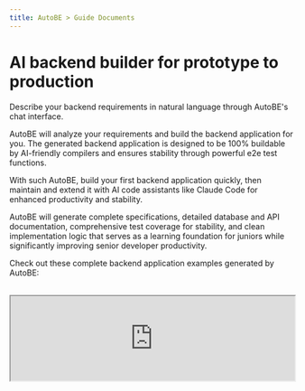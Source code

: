 ```yaml
---
title: AutoBE > Guide Documents
---
```


# AI backend builder for prototype to production

Describe your backend requirements in natural language through AutoBE's chat interface. 

AutoBE will analyze your requirements and build the backend application for you. The generated backend application is designed to be 100% buildable by AI-friendly compilers and ensures stability through powerful e2e test functions.

With such AutoBE, build your first backend application quickly, then maintain and extend it with AI code assistants like Claude Code for enhanced productivity and stability.

AutoBE will generate complete specifications, detailed database and API documentation, comprehensive test coverage for stability, and clean implementation logic that serves as a learning foundation for juniors while significantly improving senior developer productivity.

Check out these complete backend application examples generated by AutoBE:

<br />
<iframe
  src="https://www.youtube.com/embed/JNreQ0Rk94g"
  title="AutoBE Demonstration (Bulletin Board System)"
  width="100%"
  style={{ aspectRatio: "16/9" }}
  allow="accelerometer; autoplay; clipboard-write; encrypted-media; gyroscope; picture-in-picture; web-share"
  referrerPolicy="strict-origin-when-cross-origin"
  allowFullScreen
/>

1. **To Do List**: [`todo`](https://github.com/wrtnlabs/autobe-examples/tree/main/openai/gpt-4.1/todo)
2. **Discussion Board**: [`bbs`](https://github.com/wrtnlabs/autobe-examples/tree/main/openai/gpt-4.1/bbs)
3. **Reddit Community**: [`reddit](https://github.com/wrtnlabs/autobe-examples/tree/main/openai/gpt-4.1/reddit)
4. **E-Commerce**: [`shopping`](https://github.com/wrtnlabs/autobe-examples/tree/main/openai/gpt-4.1/shopping)
   - Requirements Analysis: [Report](https://github.com/wrtnlabs/autobe-examples/tree/main/openai/gpt-4.1/shopping/docs/analysis)
   - Database Design: [Entity Relationship Diagram](https://github.com/wrtnlabs/autobe-examples/tree/main/openai/gpt-4.1/shopping/docs/ERD.md) / [Prisma Schema](https://github.com/wrtnlabs/autobe-examples/tree/main/openai/gpt-4.1/shopping/prisma/schema)
   - API Design: [API Controllers](https://github.com/wrtnlabs/autobe-examples/tree/main/openai/gpt-4.1/shopping/src/controllers) / [DTO Structures](https://github.com/wrtnlabs/autobe-examples/tree/main/openai/gpt-4.1/shopping/src/api/structures)
   - E2E Test Functions: [`test/features/api`](https://github.com/wrtnlabs/autobe-examples/tree/main/openai/gpt-4.1/shopping/test/features/api)
   - API Implementations: [`src/providers`](https://github.com/wrtnlabs/autobe-examples/tree/main/openai/gpt-4.1/shopping/src/providers)

## Getting Started

[![Playground StackBlitz](https://autobe.dev/images/demonstrate/stackblitz.png)](https://stackblitz.com/github/wrtnlabs/autobe-playground-stackblitz)

https://stackblitz.com/github/wrtnlabs/autobe-playground-stackblitz

Visit the site above to use AutoBE directly through the StackBlitz website. Simply discuss the topic you want to build, and AutoBE will create a backend application for you.

Here's an example conversation script to use with AutoBE. Following this script will guide AutoBE to create an "Economic/Political Discussion Board":

1. **Requirements Analysis**: "I want to create an economic/political discussion board. Since I'm not familiar with programming, please write a requirements analysis report as you see fit."
2. **Database Design**: "Design the database schema."
3. **API Specification**: "Create the API interface specification."
4. **Testing**: "Make the e2e test functions."
5. **Implementation**: "Implement API functions."

If you want to use Local LLMs like `qwen3-80b-a3b` or maintain multiple chat sessions for frequent conversations with AutoBE, run the following commands. You can install AutoBE locally, run the playground application directly, and manage your chat sessions:

```bash
git clone https://github.com/wrtnlabs/autobe
cd autobe
pnpm install
pnpm run playground
```

<br/>
<AutoBeDemoMovie data="openai/gpt-4.1" />

> After installing AutoBE locally and running the playground, you can replay chat sessions from AutoBE development team's testing at http://localhost:5713/replay/index.html.

## How AutoBE Works

```mermaid
flowchart
subgraph "Backend Coding Agent"
  coder("Facade Controller")
end
subgraph "Functional Agents"
  coder --"Requirements Analysis"--> analyze("Analyze")
  coder --"ERD"--> prisma("Prisma")
  coder --"API Design"--> interface("Interface")
  coder --"Test Codes" --> test("Test")
  coder --"Main Program" --> realize("Realize")
end
subgraph "Compiler Feedback"
  prisma --"validates" --> prismaCompiler("<a href="https://github.com/wrtnlabs/autobe/blob/main/packages/interface/src/prisma/AutoBePrisma.ts" target="_blank">Prisma Compiler</a>")
  interface --"generates" --> openapiCompiler("<a href="https://github.com/wrtnlabs/autobe/blob/main/packages/interface/src/openapi/AutoBeOpenApi.ts" target="_blank">OpenAPI Compiler</a>")
  test --"analyzes" --> testCompiler("<a href="https://github.com/wrtnlabs/autobe/blob/main/packages/interface/src/test/AutoBeTest.ts" target="_blank">Test Compiler</a>")
  realize --"compiles" --> realizeCompiler("TypeScript Compiler")
end
```

AutoBE follows a waterfall methodology to generate backend applications, with 40+ specialized agents handling each phase. The agents work in coordinated teams throughout the development process.

Each waterfall stage includes AI-friendly compilers that guarantee type safety of the generated code. Rather than generating code directly, AutoBE's agents first construct language-neutral Abstract Syntax Trees using predefined schemas. Each AST node undergoes validation against type rules before any code generation occurs, catching structural errors at the conceptual level rather than during compilation.

This approach is designed to ensure that the final generated TypeScript and Prisma code is 100% buildable. Based on our testing with multiple example projects including e-commerce platforms, discussion boards, and task management systems, AutoBE maintains this compilation guarantee across diverse application types.

To illustrate this process, here are the phase outputs from our "Economic/Political Discussion Board" example:

1. **Requirements Analysis**: [Report](https://github.com/wrtnlabs/autobe-example-bbs/tree/main/docs/analysis)
2. **Database Design**: [Entity Relationship Diagram](https://github.com/wrtnlabs/autobe-example-bbs/tree/main/docs/ERD.md) / [Prisma Schema](https://github.com/wrtnlabs/autobe-example-bbs/tree/main/prisma/schema)
3. **API Specification**: [API Controllers](https://github.com/wrtnlabs/autobe-example-bbs/tree/main/src/controllers) / [DTO Structures](https://github.com/wrtnlabs/autobe-example-bbs/tree/main/src/api/structures)
4. **E2E Test Functions**: [`test/features/api`](https://github.com/wrtnlabs/autobe-example-bbs/tree/main/test/features/api)
5. **API Implementations**: [`src/providers`](https://github.com/wrtnlabs/autobe-example-bbs/tree/main/src/providers)

Also, you don't need to use all phases - stop at any stage that fits your needs. Whether you want just requirements analysis, database design, API specification, or e2e testing, AutoBE adapts to your workflow.

Additionally, if you're skipping the full pipeline because of language preference rather than workflow needs, this capability is in development - AutoBE's language-neutral AST structure will soon support additional programming languages beyond TypeScript.

## Type-Safe Client SDK

Every AutoBE-generated backend automatically includes a type-safe client SDK, making frontend integration seamless and error-free. This SDK provides:

- **Zero Configuration**: SDK is auto-generated alongside your backend - no manual setup required
- **100% Type Safety**: Full TypeScript support with autocomplete and compile-time validation
- **Framework Agnostic**: Works with React, Vue, Angular, or any TypeScript/JavaScript project
- **E2E Test Integration**: Powers AI-generated test suites for comprehensive backend testing

```typescript
import api, { IPost } from "autobe-generated-sdk";

// Type-safe API calls with full autocomplete
const connection: api.IConnection = {
  host: "http://localhost:1234",
};
await api.functional.users.login(connection, {
  body: {
    email: "user@example.com",
    password: "secure-password",
  },
});

// TypeScript catches errors at compile time
const post: IPost = await api.functional.posts.create(connection, {
  body: {
    title: "Hello World",
    content: "My first post",
    // authorId: "123" <- TypeScript error if this field is missing!
  },
});
```

This SDK eliminates the traditional pain points of API integration - no more manual type definitions, no more runtime surprises, and no more API documentation lookups. Your frontend developers can focus on building features, not wrestling with API contracts.

**Beyond Frontend Integration**: The SDK powers both frontend development and E2E test generation. AutoBE uses the same type-safe SDK internally to generate comprehensive test suites, ensuring every API endpoint is thoroughly tested. This creates a robust feedback loop that enhances backend stability - AI writes tests using the SDK, the SDK ensures type safety, and your backend becomes more reliable with every generated test.

## Roadmap Schedule

```mermaid
gantt
  dateFormat YYYY-MM-DD
  title AutoBE Roadmap Overview

  section Alpha Release
  Overall Design: done, 2025-05-01, 21d
  Compiler Development: done, 2025-05-16, 30d
  Prototype Agents: done, 2025-05-16, 30d

  section Beta Release
  Compiler Feedback: done, 2025-06-15, 29d
  Test Agent: done, 2025-06-15, 92d
  Realize Agent: done, 2025-07-01, 76d
  Achieve 100% Compilation: done, 2025-07-16, 61d
  Hackathon Contest: done, 2025-09-01, 21d

  section v1.0 Official Release
  Debate Enhancement: planned, 2025-09-15, 90d
  RAG Optimization: planned, 2025-09-15, 90d
  Achieve 100% Working: active, 2025-09-15, 90d
```

AutoBE has successfully completed both Alpha and Beta development phases, establishing a solid foundation for production-ready backend generation.

**The Alpha phase** (May 2025) focused on core architecture design and compiler development, creating the foundational framework for AI-friendly code generation. We built the initial agent system and established the waterfall methodology that ensures reliable, structured development processes.

**The Beta phase** (June 15 - September 14, 2025) achieved our primary goal: 100% compilation success rate. Through extensive testing across diverse application types including e-commerce platforms, discussion boards, and task management systems, we validated that AutoBE's AI-friendly compilers can generate TypeScript and Prisma code that compiles successfully every time.

**The v1.0 Official Release** (starting September 15, 2025) now targets the next milestone: ensuring that AutoBE-generated backend applications not only compile successfully, but also run perfectly in production environments. This means achieving 100% runtime success alongside our existing compilation guarantee, delivering truly production-ready applications without manual intervention.

## Current Limitations

While AutoBE achieves 100% compilation success, please note these current limitations:

**Runtime Behavior**: Generated applications compile successfully, but runtime behavior may require testing and refinement. Unexpected runtime errors can occur during server execution, such as database connection issues, API endpoint failures, or business logic exceptions that weren't caught during compilation. We strongly recommend thorough testing in development environments before deploying to production. Our v1.0 release targets 100% runtime success to address these issues.

**Design Interpretation**: AutoBE's database and API designs may differ from your expectations. We recommend thoroughly reviewing generated specifications before proceeding with implementation, especially before production deployment.

**Token Consumption**: AutoBE requires significant AI token usage for complex projects. Based on our testing, projects typically consume 30M-250M+ tokens depending on complexity (simple todo apps use ~4M tokens, while complex e-commerce platforms may require 250M+ tokens). We are working on RAG optimization to reduce this overhead in future releases.

**Maintenance**: AutoBE focuses on initial generation and does not provide ongoing maintenance capabilities. Once your backend is generated, you'll need to handle bug fixes, feature additions, performance optimizations, and security updates manually. We recommend establishing a development workflow that combines the generated codebase with AI coding assistants like Claude Code for efficient ongoing development and maintenance tasks.

![Entity Relationship Diagram Sample](https://autobe.dev/images/demonstrate/erd.png)

## License

AutoBE is licensed under the [GNU Affero General Public License v3.0 (AGPL-3.0)](https://github.com/wrtnlabs/autobe/?tab=AGPL-3.0-1-ov-file#readme). If you modify AutoBE itself or offer it as a network service, you must make your source code available under the same license.

However, backend applications generated by AutoBE can be relicensed under any license you choose, such as MIT. This means you can freely use AutoBE-generated code in commercial projects without open source obligations, similar to how other code generation tools work.
